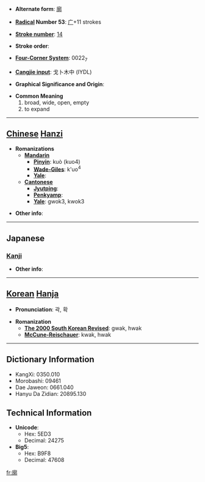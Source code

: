 * '''Alternate form''': [[廓]]

* '''[[Wiktionary:Chinese radical index| Radical]] Number 53''': [[Wiktionary:Chinese radical index 广|广]]+11 strokes

* '''[[Wiktionary:Chinese total strokes index|Stroke number]]''': [[Wiktionary:Chinese total strokes index 14|14]]

* '''Stroke order''': 

* '''[[Wiktionary:Chinese four corner index|Four-Corner System]]''': 0022<sub>7</sub>

* '''[[Wiktionary:Chinese Cangjie index|Cangjie input]]''': 戈卜木中 (IYDL)

* '''Graphical Significance and Origin''': 

* '''Common Meaning'''
*#broad, wide, open, empty
*# to expand


----

== [[Chinese]] [[Hanzi]] ==

* '''Romanizations'''
** '''[[Mandarin]]'''
*** '''[[Pinyin]]''': kuò (kuo4)
*** '''[[Wade-Giles]]''': k'uo<sup>4</sup>
*** '''[[Yale]]''': 
** '''[[Cantonese]]'''
*** '''[[Jyutping]]''':
*** '''[[Penkyamp]]''': 
*** '''[[Yale]]''': gwok3, kwok3

* '''Other info''': 

----

==Japanese==
===[[Kanji]]===
{{kanji|on readings=[[かく]] (kaku)|kun readings=[[とりで]] (toride), [[くるわ]] (kuruwa)}}

* '''Other info''':  

----

== [[Korean]] [[Hanja]] ==

* '''Pronunciation''': 곽, 확

* '''Romanization'''
** '''[[The 2000 South Korean Revised Romanization|The 2000 South Korean Revised]]''': gwak, hwak
** '''[[McCune-Reischauer]]''': kwak, hwak

----

== Dictionary Information ==

* KangXi: 0350.010
* Morobashi: 09461
* Dae Jaweon: 0661.040
* Hanyu Da Zidian: 20895.130

== Technical Information ==

* '''Unicode''':
** Hex: 5ED3
** Decimal: 24275
* '''Big5''':
** Hex: B9F8
** Decimal: 47608

[[fr:廓]]